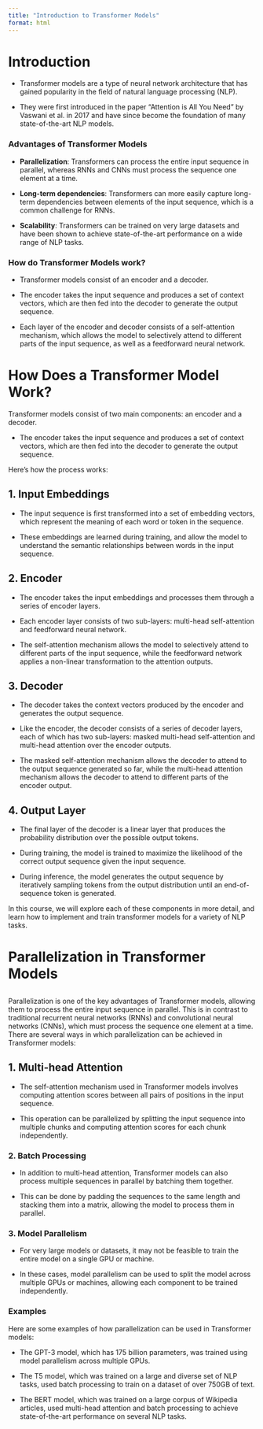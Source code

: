 ```yaml
---
title: "Introduction to Transformer Models"
format: html
---
```



# Introduction

- Transformer models are a type of neural network architecture that has gained popularity in the field of natural language processing (NLP).

- They were first introduced in the paper "Attention is All You Need" by Vaswani et al. in 2017 and have since become the foundation of many state-of-the-art NLP models.

### Advantages of Transformer Models

- **Parallelization**: Transformers can process the entire input sequence in parallel, whereas RNNs and CNNs must process the sequence one element at a time.


- **Long-term dependencies**: Transformers can more easily capture long-term dependencies between elements of the input sequence, which is a common challenge for RNNs.

- **Scalability**: Transformers can be trained on very large datasets and have been shown to achieve state-of-the-art performance on a wide range of NLP tasks.

### How do Transformer Models work?

- Transformer models consist of an encoder and a decoder. 

- The encoder takes the input sequence and produces a set of context vectors, which are then fed into the decoder to generate the output sequence.

- Each layer of the encoder and decoder consists of a self-attention mechanism, which allows the model to selectively attend to different parts of the input sequence, as well as a feedforward neural network.


# How Does a Transformer Model Work?

Transformer models consist of two main components: an encoder and a decoder. 

- The encoder takes the input sequence and produces a set of context vectors, which are then fed into the decoder to generate the output sequence. 

Here's how the process works:

## 1. Input Embeddings

- The input sequence is first transformed into a set of embedding vectors, which represent the meaning of each word or token in the sequence.

- These embeddings are learned during training, and allow the model to understand the semantic relationships between words in the input sequence.

## 2. Encoder

- The encoder takes the input embeddings and processes them through a series of encoder layers.

- Each encoder layer consists of two sub-layers: multi-head self-attention and feedforward neural network.

- The self-attention mechanism allows the model to selectively attend to different parts of the input sequence, while the feedforward network applies a non-linear transformation to the attention outputs.

## 3. Decoder

- The decoder takes the context vectors produced by the encoder and generates the output sequence.

- Like the encoder, the decoder consists of a series of decoder layers, each of which has two sub-layers: masked multi-head self-attention and multi-head attention over the encoder outputs.

- The masked self-attention mechanism allows the decoder to attend to the output sequence generated so far, while the multi-head attention mechanism allows the decoder to attend to different parts of the encoder output.

## 4. Output Layer

- The final layer of the decoder is a linear layer that produces the probability distribution over the possible output tokens.

- During training, the model is trained to maximize the likelihood of the correct output sequence given the input sequence.

- During inference, the model generates the output sequence by iteratively sampling tokens from the output distribution until an end-of-sequence token is generated.

In this course, we will explore each of these components in more detail, and learn how to implement and train transformer models for a variety of NLP tasks.




# Parallelization in Transformer Models

## 

Parallelization is one of the key advantages of Transformer models, allowing them to process the entire input sequence in parallel. This is in contrast to traditional recurrent neural networks (RNNs) and convolutional neural networks (CNNs), which must process the sequence one element at a time. There are several ways in which parallelization can be achieved in Transformer models:

## 1. Multi-head Attention

- The self-attention mechanism used in Transformer models involves computing attention scores between all pairs of positions in the input sequence. 

- This operation can be parallelized by splitting the input sequence into multiple chunks and computing attention scores for each chunk independently.

### 2. Batch Processing

- In addition to multi-head attention, Transformer models can also process multiple sequences in parallel by batching them together.

- This can be done by padding the sequences to the same length and stacking them into a matrix, allowing the model to process them in parallel.

### 3. Model Parallelism

- For very large models or datasets, it may not be feasible to train the entire model on a single GPU or machine. 

- In these cases, model parallelism can be used to split the model across multiple GPUs or machines, allowing each component to be trained independently.

### Examples

Here are some examples of how parallelization can be used in Transformer models:

- The GPT-3 model, which has 175 billion parameters, was trained using model parallelism across multiple GPUs.

- The T5 model, which was trained on a large and diverse set of NLP tasks, used batch processing to train on a dataset of over 750GB of text.

- The BERT model, which was trained on a large corpus of Wikipedia articles, used multi-head attention and batch processing to achieve state-of-the-art performance on several NLP tasks.


